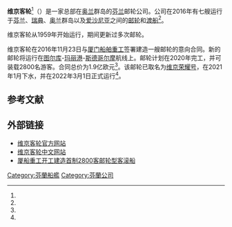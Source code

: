 {{Infobox company
| name = 维京客轮
| logo = Viking Line wordmark.svg
| logo_size = 
| logo_caption = 
| image =          
| image_size =
| image_caption =
| native_name = Viking Line Abp
| native_name_lang = sv
| type = [[上市公司|上市公司]]（[[OMX|OMX]]赫尔辛基证券交易所，VIK1V）
| industry = 船运、旅游
| foundation = 1959年
| founder = 
| location = [[芬兰|芬兰]][[奥兰群岛|奥兰群岛]][[玛丽港|玛丽港]]
| area_served = [[北欧|北欧]]
| key_people = Jan Hanses <small>([[CEO|CEO]])</small>
| products = 
| services = 
| owner = 
| ratio = 
| homepage = {{URL|www.vikingline.com}}
}}
'''维京客轮'''<ref name="名"/>（{{lang-en|Viking Line}}）是一家总部在[[奥兰|奥兰]]群岛的[[芬兰|芬兰]]邮轮公司。公司在2016年有七艘运行于[[芬兰|芬兰]]、[[瑞典|瑞典]]、[[奥兰|奥兰]]群岛以及[[爱沙尼亚|爱沙尼亚]]之间的[[邮轮|邮轮]]和[[渡船|渡船]]<ref name="laivat"/>。

{{stack|[[File:Viking_Line_(Mariella)_Katajanokka_Harbour_Helsinki_3.jpg|thumb]]}}
维京客轮从1959年开始运行，期间更新过多次邮轮。

维京客轮在2016年11月23日与[[厦船重工|厦门船舶重工]]签署建造一艘邮轮的意向合同。新的邮轮将运行在[[图尔库|图尔库]]-[[玛丽港|玛丽港]]-[[斯德哥尔摩|斯德哥尔摩]]航线上。邮轮计划在2020年完工，并可装载2800名游客。合同总价为1.9亿欧元<ref name="uusilaiva"/>。该邮轮已取名为[[维京荣耀号|维京荣耀号]]，在2021年1月下水，并在2022年3月1日正式运行<ref name="vlcn"/>。

== 参考文献 ==
{{Reflist|30em|refs=
<ref name="名">{{cite web | url = http://www.vikingline.cn/ | title = 北欧维京客轮 | quote = 该公司的中文官网上名为「维京客轮」。 | publisher = 维京客轮 | accessdate = 2017-10-11 | archive-date = 2016-11-27 | archive-url = https://web.archive.org/web/20161127032633/http://www.vikingline.cn/ | dead-url = no }}</ref>

<ref name="laivat">{{cite web | url = http://www.vikingline.fi/fi/suomi/valitse-matka/laivat/ | title = Laivat | language = fi | publisher = vikingline.fi | accessdate = 2016-11-26 | archive-date = 2021-01-23 | archive-url = https://web.archive.org/web/20210123135030/https://www.vikingline.fi/fi/suomi/valitse-matka/laivat/ | dead-url = no }}</ref>

<ref name="uusilaiva">{{cite web | url = http://yle.fi/uutiset/3-9310374 | title = Viking Line teki esisopimuksen uudesta laivasta – tilaus meni Kiinaan | language = fi | publisher = yle.fi | date = 2016-11-23 | accessdate = 2016-11-26 | archive-date = 2020-11-08 | archive-url = https://web.archive.org/web/20201108103338/https://yle.fi/uutiset/3-9310374 | dead-url = no }}</ref>

<ref name="vlcn">{{cite web | url = http://www.vikingline.cn/post/glory-launching | title = 维京荣耀号顺利下水 | language = zh | publisher = 维京客轮 | accessdate = 2021-12-29 | archive-date = 2021-12-29 | archive-url = https://web.archive.org/web/20211229212107/http://www.vikingline.cn/post/glory-launching | dead-url = no }}</ref>
}}

== 外部链接 ==
{{commonscat|Viking Line}}
* [http://www.vikingline.com/ 维京客轮官方网站] {{Wayback|url=http://www.vikingline.com/ |date=20161121073539 }}
* [http://www.vikingline.cn/ 维京客轮中文网站] {{Wayback|url=http://www.vikingline.cn/ |date=20161127032633 }}
* [http://www.xsi.com.cn/newsmore.aspx?ClassId=2&Unid=3874 厦船重工开工建造首制2800客邮轮型客滚船] {{Wayback|url=http://www.xsi.com.cn/newsmore.aspx?ClassId=2&Unid=3874 |date=20180907032518 }}

[[Category:芬蘭船艦|Category:芬蘭船艦]]
[[Category:芬蘭公司|Category:芬蘭公司]]
